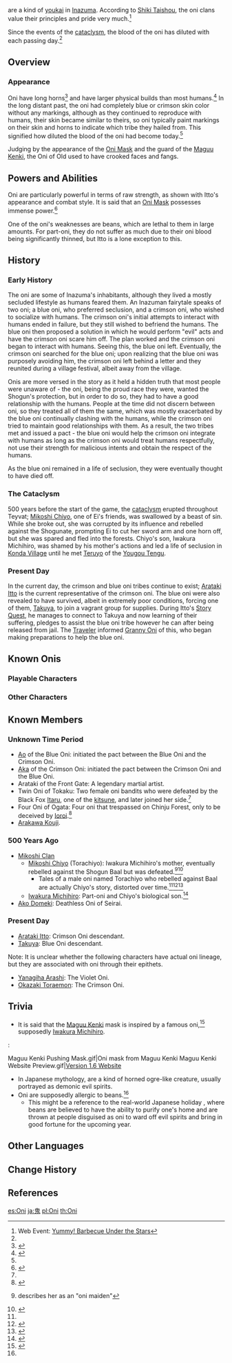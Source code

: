 {{Terminology Infobox
|image        = NPC Oni.png
|type         = Species
|type2        = Youkai
|type3        = Lore
|region       = Inazuma
}}
{{Lang|'''Oni'''|ja=鬼|ja_rm=Oni}} are a kind of [[youkai]] in [[Inazuma]]. According to [[Shiki Taishou]], the oni clans value their principles and pride very much.<ref name="Grilled fish event">Web Event: [[Yummy! Barbecue Under the Stars]]</ref>

Since the events of the [[cataclysm]], the blood of the oni has diluted with each passing day.<ref name="mask one horn"/>

==Overview==
===Appearance===
Oni have long horns<ref name="yukio">{{Ref/NPC|Yukio}}</ref> and have larger physical builds than most humans.<ref name="NCotSK3">{{Ref/Book|New Chronicles of the Six Kitsune|3}}</ref> In the long distant past, the oni had completely blue or crimson skin color without any markings, although as they continued to reproduce with humans, their skin became similar to theirs, so oni typically paint markings on their skin and horns to indicate which tribe they hailed from. This signified how diluted the blood of the oni had become today.<ref name="mask one horn"/>

Judging by the appearance of the [[Oni Masks|Oni Mask]] and the guard of the [[Maguu Kenki]], the Oni of Old used to have crooked faces and fangs.

==Powers and Abilities==
Oni are particularly powerful in terms of raw strength, as shown with Itto's appearance and combat style. It is said that an [[Oni Masks|Oni Mask]] possesses immense power.<ref name="mask one horn">{{Ref/Item|Mask of the One-Horned}}</ref>

One of the oni's weaknesses are beans, which are lethal to them in large amounts. For part-oni, they do not suffer as much due to their oni blood being significantly thinned, but Itto is a lone exception to this.

==History==
===Early History===
The oni are some of Inazuma's inhabitants, although they lived a mostly secluded lifestyle as humans feared them. An Inazuman fairytale speaks of two oni; a blue oni, who preferred seclusion, and a crimson oni, who wished to socialize with humans. The crimson oni's initial attempts to interact with humans ended in failure, but they still wished to befriend the humans. The blue oni then proposed a solution in which he would perform "evil" acts and have the crimson oni scare him off. The plan worked and the crimson oni began to interact with humans. Seeing this, the blue oni left. Eventually, the crimson oni searched for the blue oni; upon realizing that the blue oni was purposely avoiding him, the crimson oni left behind a letter and they reunited during a village festival, albeit away from the village.

Onis are more versed in the story as it held a hidden truth that most people were unaware of - the oni, being the proud race they were, wanted the Shogun's protection, but in order to do so, they had to have a good relationship with the humans. People at the time did not discern between oni, so they treated all of them the same, which was mostly exacerbated by the blue oni continually clashing with the humans, while the crimson oni tried to maintain good relationships with them. As a result, the two tribes met and issued a pact - the blue oni would help the crimson oni integrate with humans as long as the crimson oni would treat humans respectfully, not use their strength for malicious intents and obtain the respect of the humans.

As the blue oni remained in a life of seclusion, they were eventually thought to have died off.

===The Cataclysm===
500 years before the start of the game, the [[cataclysm]] erupted throughout Teyvat; [[Mikoshi Chiyo]], one of Ei's friends, was swallowed by a beast of sin. While she broke out, she was corrupted by its influence and rebelled against the Shogunate, prompting Ei to cut her sword arm and one horn off, but she was spared and fled into the forests. Chiyo's son, Iwakura Michihiro, was shamed by his mother's actions and led a life of seclusion in [[Konda Village]] until he met [[Teruyo]] of the [[Yougou Tengu]].

===Present Day===
In the current day, the crimson and blue oni tribes continue to exist; [[Arataki Itto]] is the current representative of the crimson oni. The blue oni were also revealed to have survived, albeit in extremely poor conditions, forcing one of them, [[Takuya]], to join a vagrant group for supplies. During Itto's [[Story Quest]], he manages to connect to Takuya and now learning of their suffering, pledges to assist the blue oni tribe however he can after being released from jail. The [[Traveler]] informed [[Granny Oni]] of this, who began making preparations to help the blue oni.

==Known Onis==
===Playable Characters===
{{Cards by Category|Oni|not=NPCs}}

===Other Characters===
{{Characters by Category List|Oni&NPCs|3}}

==Known Members==
{{See Also|Category:Oni}}

===Unknown Time Period===
*[[Ao]] of the Blue Oni: initiated the pact between the Blue Oni and the Crimson Oni.
*[[Aka]] of the Crimson Oni: initiated the pact between the Crimson Oni and the Blue Oni.
*Arataki of the Front Gate: A legendary martial artist.
*Twin Oni of Tokaku: Two female oni bandits who were defeated by the Black Fox [[Itaru]], one of the [[Kitsune (Species)|kitsune]], and later joined her side.<ref name="NCotSK3" />
*Four Oni of Ogata: Four oni that trespassed on Chinju Forest, only to be deceived by [[Ioroi]].<ref>{{Ref/Quest|Eight Locales Over Mountains and Seas (Quest)}}</ref>
*[[Arakawa Kouji]].

===500 Years Ago===
*[[Mikoshi Clan]]
**[[Mikoshi Chiyo]] (Torachiyo): Iwakura Michihiro's mother, eventually rebelled against the Shogun Baal but was defeated.<ref>{{Ref/Weapon|Hakushin Ring}} describes her as an "oni maiden"</ref><ref>{{Ref/Item|Mask of the Kijin}}</ref>
***Tales of a male oni named Torachiyo who rebelled against Baal are actually Chiyo's story, distorted over time.<ref name="mask one horn"/><ref>{{Ref/Item|Mask of the Tiger's Bite}}</ref><ref>{{Ref/Item|Mask of the Wicked Lieutenant}}</ref>
**[[Iwakura Michihiro]]: Part-oni and Chiyo's biological son.<ref>{{Ref/ArtiSet|Emblem of Severed Fate}}</ref>
* [[Ako Domeki]]: Deathless Oni of Seirai.

===Present Day===
*[[Arataki Itto]]: Crimson Oni descendant.
*[[Takuya]]: Blue Oni descendant.

Note: It is unclear whether the following characters have actual oni lineage, but they are associated with oni through their epithets.
*[[Yanagiha Arashi]]: The Violet Oni.
*[[Okazaki Toraemon]]: The Crimson Oni.

==Trivia==
*It is said that the [[Maguu Kenki]] mask is inspired by a famous oni,<ref>{{Ref/Enemy|Maguu Kenki}}</ref> supposedly [[Iwakura Michihiro]].
:<gallery>
Maguu Kenki Pushing Mask.gif|Oni mask from Maguu Kenki
Maguu Kenki Website Preview.gif|[https://webstatic-sea.mihoyo.com/ys/event/e20210603prepage/index.html?utm_source=officialweb&utm_medium=news#/ Version 1.6 Website]
</gallery>
*In Japanese mythology, {{W|oni}} are a kind of horned ogre-like creature, usually portrayed as demonic evil spirits.
*Oni are supposedly allergic to beans.<ref name="yukio" />
**This might be a reference to the real-world Japanese holiday {{w|Setsubun}}, where beans are believed to have the ability to purify one's home and are thrown at people disguised as oni to ward off evil spirits and bring in good fortune for the upcoming year.
<!--
==Gallery==
<gallery>
</gallery>
-->
==Other Languages==
{{Other Languages
|en       = Oni
|zhs      = 鬼
|zhs_rm   = Guǐ
|zht      = 鬼
|zht_rm   = Guǐ
|zh_tl    = {{w|Oni}}{{Sino|zh|ja}}
|ja       = 鬼
|ja_rm    = Oni
|ja_tl    = {{w|Oni}}
|ko       = 오니
|es       = Oni
|fr       = Oni
|ru       = Óни
|th       = โอนิ
|th_rm    = Oni
|vi       = Oni
|de       = Oni
|id       = Oni
|pt       = Oni
|tr       = Oni
|it       = Oni
}}

==Change History==
{{Change History|introduced=2.0}}

==References==
{{Reflist}}

[[es:Oni]]
[[ja:鬼]]
[[pl:Oni]]
[[th:Oni]]